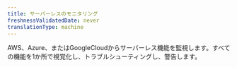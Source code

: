 ```yaml
---
title: サーバーレスのモニタリング
freshnessValidatedDate: never
translationType: machine
---
```


<LandingPageHero>
  <HeroContent>
    AWS、Azure、またはGoogleCloudからサーバーレス機能を監視します。すべての機能を1か所で視覚化し、トラブルシューティングし、警告します。
  </HeroContent>
</LandingPageHero>

<LandingPageTileGrid>
  <LandingPageTile
    title="AWS Lambda"
    href="/docs/serverless-function-monitoring/aws-lambda-monitoring/get-started/monitoring-aws-lambda-serverless-monitoring"
    icon="logo-aws"
  />

  <LandingPageTile
    title="Azure Functions"
    href="/docs/integrations/microsoft-azure-integrations/azure-integrations-list/azure-functions-monitoring-integration"
    icon="logo-azure"
  />

  <LandingPageTile
    title="Google Cloud Functions"
    href="/docs/integrations/google-cloud-platform-integrations/gcp-integrations-list/google-cloud-functions-monitoring-integration"
    icon="logo-gcloud"
  />
</LandingPageTileGrid>
